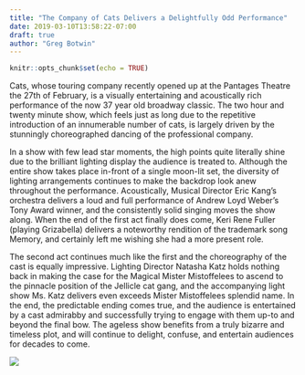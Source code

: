 ```yaml
---
title: "The Company of Cats Delivers a Delightfully Odd Performance"
date: 2019-03-10T13:58:22-07:00
draft: true
author: "Greg Botwin"
---
```


```r
knitr::opts_chunk$set(echo = TRUE)
```

Cats, whose touring company recently opened up at the Pantages Theatre the 27th of February, is a visually entertaining and acoustically rich performance of the now 37 year old broadway classic. The two hour and twenty minute show, which feels just as long due to the repetitive introduction of an innumerable number of cats, is largely driven by the stunningly choreographed dancing of the professional company. 

In a show with few lead star moments, the high points quite literally shine due to the brilliant lighting display the audience is treated to. Although the entire show takes place in-front of a single moon-lit set, the diversity of lighting arrangements continues to make the backdrop look anew throughout the performance. Acoustically, Musical Director Eric Kang’s orchestra delivers a loud and full performance of Andrew Loyd Weber’s Tony Award winner, and the consistently solid singing moves the show along. When the end of the first act finally does come, Keri Rene Fuller (playing Grizabella) delivers a noteworthy rendition of the trademark song Memory, and certainly left me wishing she had a more present role. 

The second act continues much like the first and the choreography of the cast is equally impressive. Lighting Director Natasha Katz holds nothing back in making the case for the Magical Mister Mistoffelees to ascend to the pinnacle position of the Jellicle cat gang, and the accompanying light show Ms. Katz delivers even exceeds Mister Mistoffelees splendid name. In the end, the predictable ending comes true, and the audience is entertained by a cast admirabby and successfully trying to engage with them up-to and beyond the final bow. The ageless show benefits from a truly bizarre and timeless plot, and will continue to delight, confuse, and entertain audiences for decades to come. 

![](/img/2019-03-10-the-company-of-cats-delivers-a-delightfully-odd-performance.en_files/cats_playbill.png)